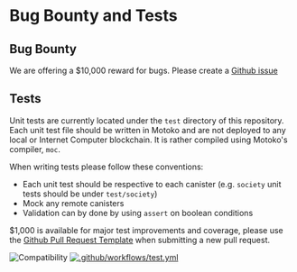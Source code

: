 # Bug Bounty and Tests

## Bug Bounty

We are offering a $10,000 reward for bugs. Please create a [Github issue](https://github.com/earthdao/earth/issues/new)

## Tests

Unit tests are currently located under the `test` directory of this repository. Each unit test file should be written in Motoko and are not deployed to any local or Internet Computer blockchain. It is rather compiled using Motoko's compiler, `moc`.

When writing tests please follow these conventions:
- Each unit test should be respective to each canister (e.g. `society` unit tests should be under `test/society`)
- Mock any remote canisters
- Validation can by done by using `assert` on boolean conditions

$1,000 is available for major test improvements and coverage, please use the [Github Pull Request Template](https://github.com/earthdao/earth/blob/master/pull_request_template.md) when submitting a new pull request.

![Compatibility](https://img.shields.io/badge/compatibility-0.8.4-blue)
[![.github/workflows/test.yml](https://github.com/earthdao/earth/actions/workflows/test.yml/badge.svg?branch=master)](https://github.com/earthdao/earth/actions/workflows/test.yml)
